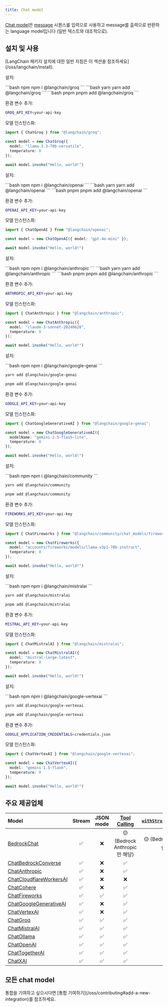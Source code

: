 ```yaml
---
title: Chat model
---
```


[Chat model](/oss/langchain/models)은 [message](/oss/langchain/messages) 시퀀스를 입력으로 사용하고 message를 출력으로 반환하는 language model입니다 <Tooltip tip="이름에 'Chat' 접두사가 포함되지 않거나 'LLM'이 접미사로 포함된 모델은 일반적으로 chat model 인터페이스를 따르지 않고 대신 문자열을 입력으로 받아 문자열을 출력으로 반환하는 인터페이스를 사용하는 이전 모델을 의미합니다.">(일반 텍스트와 대조적으로)</Tooltip>.

## 설치 및 사용

<Tip>
[LangChain 패키지 설치에 대한 일반 지침은 이 섹션을 참조하세요](/oss/langchain/install).
</Tip>

<AccordionGroup>
<Accordion title="Groq">

설치:

<CodeGroup>
```bash npm
npm i @langchain/groq
```
```bash yarn
yarn add @langchain/groq
```
```bash pnpm
pnpm add @langchain/groq
```
</CodeGroup>

환경 변수 추가:

```bash
GROQ_API_KEY=your-api-key
```

모델 인스턴스화:

```typescript
import { ChatGroq } from "@langchain/groq";

const model = new ChatGroq({
  model: "llama-3.3-70b-versatile",
  temperature: 0
});
```
```javascript
await model.invoke("Hello, world!")
```

</Accordion>

<Accordion title="OpenAI">

설치:

<CodeGroup>
```bash npm
npm i @langchain/openai
```
```bash yarn
yarn add @langchain/openai
```
```bash pnpm
pnpm add @langchain/openai
```
</CodeGroup>

환경 변수 추가:

```bash
OPENAI_API_KEY=your-api-key
```

모델 인스턴스화:

```typescript
import { ChatOpenAI } from "@langchain/openai";

const model = new ChatOpenAI({ model: "gpt-4o-mini" });
```
```javascript
await model.invoke("Hello, world!")
```
</Accordion>

<Accordion title="Anthropic">

설치:

<CodeGroup>
```bash npm
npm i @langchain/anthropic
```
```bash yarn
yarn add @langchain/anthropic
```
```bash pnpm
pnpm add @langchain/anthropic
```
</CodeGroup>

환경 변수 추가:

```bash
ANTHROPIC_API_KEY=your-api-key
```

모델 인스턴스화:

```typescript
import { ChatAnthropic } from "@langchain/anthropic";

const model = new ChatAnthropic({
  model: "claude-3-sonnet-20240620",
  temperature: 0
});
```
```javascript
await model.invoke("Hello, world!")
```
</Accordion>

<Accordion title="Google Gemini">

설치:

<CodeGroup>
```bash npm
npm i @langchain/google-genai
```

```bash yarn
yarn add @langchain/google-genai
```
```bash pnpm
pnpm add @langchain/google-genai
```
</CodeGroup>

환경 변수 추가:

```bash
GOOGLE_API_KEY=your-api-key
```

모델 인스턴스화:

```typescript
import { ChatGoogleGenerativeAI } from "@langchain/google-genai";

const model = new ChatGoogleGenerativeAI({
  modelName: "gemini-2.5-flash-lite",
  temperature: 0
});
```
```javascript
await model.invoke("Hello, world!")
```

</Accordion>

<Accordion title="FireworksAI">

설치:

<CodeGroup>
```bash npm
npm i @langchain/community
```

```bash yarn
yarn add @langchain/community
```

```bash pnpm
pnpm add @langchain/community
```
</CodeGroup>

환경 변수 추가:

```bash
FIREWORKS_API_KEY=your-api-key
```

모델 인스턴스화:

```typescript
import { ChatFireworks } from "@langchain/community/chat_models/fireworks";

const model = new ChatFireworks({
  model: "accounts/fireworks/models/llama-v3p1-70b-instruct",
  temperature: 0
});
```
```javascript
await model.invoke("Hello, world!")
```
</Accordion>

<Accordion title="MistralAI">

설치:

<CodeGroup>
```bash npm
npm i @langchain/mistralai
```

```bash yarn
yarn add @langchain/mistralai
```

```bash pnpm
pnpm add @langchain/mistralai
```
</CodeGroup>

환경 변수 추가:

```bash
MISTRAL_API_KEY=your-api-key
```

모델 인스턴스화:

```typescript
import { ChatMistralAI } from "@langchain/mistralai";

const model = new ChatMistralAI({
  model: "mistral-large-latest",
  temperature: 0
});
```
```javascript
await model.invoke("Hello, world!")
```

</Accordion>

<Accordion title="VertexAI">

설치:

<CodeGroup>
```bash npm
npm i @langchain/google-vertexai
```

```bash yarn
yarn add @langchain/google-vertexai
```

```bash pnpm
pnpm add @langchain/google-vertexai
```
</CodeGroup>

환경 변수 추가:

```bash
GOOGLE_APPLICATION_CREDENTIALS=credentials.json
```

모델 인스턴스화:

```typescript
import { ChatVertexAI } from "@langchain/google-vertexai";

const model = new ChatVertexAI({
  model: "gemini-1.5-flash",
  temperature: 0
});
```
```javascript
await model.invoke("Hello, world!")
```

</Accordion>
</AccordionGroup>

## 주요 제공업체

| Model                                                                    | Stream | JSON mode | [Tool Calling](/oss/langchain/tools/) | [`withStructuredOutput()`](/oss/langchain/structured-output#the-.withstructuredoutput-method) | [Multimodal](/oss/langchain/messages#multimodal) |
| :----------------------------------------------------------------------- | :----: | :-------: | :----------------------------------------: | :------------------------------------------------------------------------------------------: | :-------------------------------------------: |
| [BedrockChat](/oss/integrations/chat/bedrock/)                          |   ✅   |    ❌     |        🟡 (Bedrock Anthropic만 해당)         |                                 🟡 (Bedrock Anthropic만 해당)                                  |          🟡 (Bedrock Anthropic만 해당)          |
| [ChatBedrockConverse](/oss/integrations/chat/bedrock_converse/)         |   ✅   |    ❌     |                     ✅                     |                                              ✅                                              |                      ✅                       |
| [ChatAnthropic](/oss/integrations/chat/anthropic/)                      |   ✅   |    ❌     |                     ✅                     |                                              ✅                                              |                      ✅                       |
| [ChatCloudflareWorkersAI](/oss/integrations/chat/cloudflare_workersai/) |   ✅   |    ❌     |                     ❌                     |                                              ❌                                              |                      ❌                       |
| [ChatCohere](/oss/integrations/chat/cohere/)                            |   ✅   |    ❌     |                     ✅                     |                                              ✅                                              |                      ✅                       |
| [ChatFireworks](/oss/integrations/chat/fireworks/)                      |   ✅   |    ✅     |                     ✅                     |                                              ✅                                              |                      ✅                       |
| [ChatGoogleGenerativeAI](/oss/integrations/chat/google_generative_ai/)   |   ✅   |    ❌     |                     ✅                     |                                              ✅                                              |                      ✅                       |
| [ChatVertexAI](/oss/integrations/chat/google_vertex_ai/)                |   ✅   |    ❌     |                     ✅                     |                                              ✅                                              |                      ✅                       |
| [ChatGroq](/oss/integrations/chat/groq/)                                |   ✅   |    ✅     |                     ✅                     |                                              ✅                                              |                      ✅                       |
| [ChatMistralAI](/oss/integrations/chat/mistral/)                        |   ✅   |    ✅     |                     ✅                     |                                              ✅                                              |                      ✅                       |
| [ChatOllama](/oss/integrations/chat/ollama/)                            |   ✅   |    ✅     |                     ✅                     |                                              ✅                                              |                      ✅                       |
| [ChatOpenAI](/oss/integrations/chat/openai/)                            |   ✅   |    ✅     |                     ✅                     |                                              ✅                                              |                      ✅                       |
| [ChatTogetherAI](/oss/integrations/chat/togetherai/)                    |   ✅   |    ✅     |                     ✅                     |                                              ✅                                              |                      ✅                       |
| [ChatXAI](/oss/integrations/chat/xai/)                                  |   ✅   |    ✅     |                     ✅                     |                                              ✅                                              |                      ❌                       |

## 모든 chat model

<Columns cols={3}>
  <Card
    title="Alibaba Tongyi"
    icon="link"
    href="/oss/integrations/chat/alibaba_tongyi"
    arrow="true"
    cta="가이드 보기"
  />
  <Card
    title="Anthropic"
    icon="link"
    href="/oss/integrations/chat/anthropic"
    arrow="true"
    cta="가이드 보기"
  />
  <Card
    title="Arcjet Redact"
    icon="link"
    href="/oss/integrations/chat/arcjet"
    arrow="true"
    cta="가이드 보기"
  />
  <Card
    title="Azure OpenAI"
    icon="link"
    href="/oss/integrations/chat/azure"
    arrow="true"
    cta="가이드 보기"
  />
  <Card
    title="Baidu Qianfan"
    icon="link"
    href="/oss/integrations/chat/baidu_qianfan"
    arrow="true"
    cta="가이드 보기"
  />
  <Card
    title="Amazon Bedrock"
    icon="link"
    href="/oss/integrations/chat/bedrock"
    arrow="true"
    cta="가이드 보기"
  />
  <Card
    title="Amazon Bedrock Converse"
    icon="link"
    href="/oss/integrations/chat/bedrock_converse"
    arrow="true"
    cta="가이드 보기"
  />
  <Card
    title="Cerebras"
    icon="link"
    href="/oss/integrations/chat/cerebras"
    arrow="true"
    cta="가이드 보기"
  />
  <Card
    title="Cloudflare Workers AI"
    icon="link"
    href="/oss/integrations/chat/cloudflare_workersai"
    arrow="true"
    cta="가이드 보기"
  />
  <Card
    title="Cohere"
    icon="link"
    href="/oss/integrations/chat/cohere"
    arrow="true"
    cta="가이드 보기"
  />
  <Card
    title="Deep Infra"
    icon="link"
    href="/oss/integrations/chat/deep_infra"
    arrow="true"
    cta="가이드 보기"
  />
  <Card
    title="DeepSeek"
    icon="link"
    href="/oss/integrations/chat/deepseek"
    arrow="true"
    cta="가이드 보기"
  />
  <Card
    title="Fake LLM"
    icon="link"
    href="/oss/integrations/chat/fake"
    arrow="true"
    cta="가이드 보기"
  />
  <Card
    title="Fireworks"
    icon="link"
    href="/oss/integrations/chat/fireworks"
    arrow="true"
    cta="가이드 보기"
  />
  <Card
    title="Friendli"
    icon="link"
    href="/oss/integrations/chat/friendli"
    arrow="true"
    cta="가이드 보기"
  />
  <Card
    title="Google GenAI"
    icon="link"
    href="/oss/integrations/chat/google_generative_ai"
    arrow="true"
    cta="가이드 보기"
  />
  <Card
    title="Google Vertex AI"
    icon="link"
    href="/oss/integrations/chat/google_vertex_ai"
    arrow="true"
    cta="가이드 보기"
  />
  <Card
    title="Groq"
    icon="link"
    href="/oss/integrations/chat/groq"
    arrow="true"
    cta="가이드 보기"
  />
  <Card
    title="IBM watsonx.ai"
    icon="link"
    href="/oss/integrations/chat/ibm"
    arrow="true"
    cta="가이드 보기"
  />
  <Card
    title="Llama CPP"
    icon="link"
    href="/oss/integrations/chat/llama_cpp"
    arrow="true"
    cta="가이드 보기"
  />
  <Card
    title="Minimax"
    icon="link"
    href="/oss/integrations/chat/minimax"
    arrow="true"
    cta="가이드 보기"
  />
  <Card
    title="MistralAI"
    icon="link"
    href="/oss/integrations/chat/mistral"
    arrow="true"
    cta="가이드 보기"
  />
  <Card
    title="Moonshot"
    icon="link"
    href="/oss/integrations/chat/moonshot"
    arrow="true"
    cta="가이드 보기"
  />
  <Card
    title="Novita AI"
    icon="link"
    href="/oss/integrations/chat/novita"
    arrow="true"
    cta="가이드 보기"
  />
  <Card
    title="Ollama"
    icon="link"
    href="/oss/integrations/chat/ollama"
    arrow="true"
    cta="가이드 보기"
  />
  <Card
    title="OpenAI"
    icon="link"
    href="/oss/integrations/chat/openai"
    arrow="true"
    cta="가이드 보기"
  />
  <Card
    title="Perplexity"
    icon="link"
    href="/oss/integrations/chat/perplexity"
    arrow="true"
    cta="가이드 보기"
  />
  <Card
    title="PremAI"
    icon="link"
    href="/oss/integrations/chat/premai"
    arrow="true"
    cta="가이드 보기"
  />
  <Card
    title="Tencent Hunyuan"
    icon="link"
    href="/oss/integrations/chat/tencent_hunyuan"
    arrow="true"
    cta="가이드 보기"
  />
  <Card
    title="Together"
    icon="link"
    href="/oss/integrations/chat/togetherai"
    arrow="true"
    cta="가이드 보기"
  />
  <Card
    title="WebLLM"
    icon="link"
    href="/oss/integrations/chat/web_llm"
    arrow="true"
    cta="가이드 보기"
  />
  <Card
    title="xAI"
    icon="link"
    href="/oss/integrations/chat/xai"
    arrow="true"
    cta="가이드 보기"
  />
  <Card
    title="YandexGPT"
    icon="link"
    href="/oss/integrations/chat/yandex"
    arrow="true"
    cta="가이드 보기"
  />
  <Card
    title="ZhipuAI"
    icon="link"
    href="/oss/integrations/chat/zhipuai"
    arrow="true"
    cta="가이드 보기"
  />
</Columns>

<Info>
    통합을 기여하고 싶으시다면 [통합 기여하기](/oss/contributing#add-a-new-integration)를 참조하세요.
</Info>